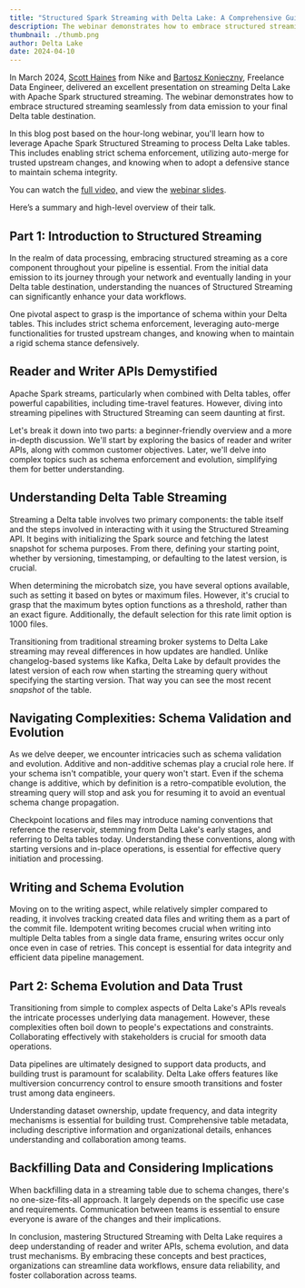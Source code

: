 ```yaml
---
title: "Structured Spark Streaming with Delta Lake: A Comprehensive Guide"
description: The webinar demonstrates how to embrace structured streaming seamlessly from data emission to your final Delta table destination.
thumbnail: ./thumb.png
author: Delta Lake
date: 2024-04-10
---
```


In March 2024, [Scott Haines](https://www.linkedin.com/in/scotthaines/) from Nike and [Bartosz Konieczny](https://www.linkedin.com/in/bartosz-konieczny-waitingforcode/), Freelance Data Engineer, delivered an excellent presentation on streaming Delta Lake with Apache Spark structured streaming. The webinar demonstrates how to embrace structured streaming seamlessly from data emission to your final Delta table destination.

In this blog post based on the hour-long webinar, you'll learn how to leverage Apache Spark Structured Streaming to process Delta Lake tables. This includes enabling strict schema enforcement, utilizing auto-merge for trusted upstream changes, and knowing when to adopt a defensive stance to maintain schema integrity.

You can watch the [full video,](https://www.youtube.com/live/Earw_BTbWxo?si=za3XzsEVpAEFbdyB) and view the [webinar slides](https://docs.google.com/presentation/d/13vTjERq6hZ-TdPnMeCdQGHpns3dT32jilp79cyo9Yic/mobilepresent?slide=id.g35f391192_029).

Here’s a summary and high-level overview of their talk.

## Part 1: Introduction to Structured Streaming

In the realm of data processing, embracing structured streaming as a core component throughout your pipeline is essential. From the initial data emission to its journey through your network and eventually landing in your Delta table destination, understanding the nuances of Structured Streaming can significantly enhance your data workflows.

One pivotal aspect to grasp is the importance of schema within your Delta tables. This includes strict schema enforcement, leveraging auto-merge functionalities for trusted upstream changes, and knowing when to maintain a rigid schema stance defensively.

## Reader and Writer APIs Demystified

Apache Spark streams, particularly when combined with Delta tables, offer powerful capabilities, including time-travel features. However, diving into streaming pipelines with Structured Streaming can seem daunting at first.

Let's break it down into two parts: a beginner-friendly overview and a more in-depth discussion. We'll start by exploring the basics of reader and writer APIs, along with common customer objectives. Later, we'll delve into complex topics such as schema enforcement and evolution, simplifying them for better understanding.

## Understanding Delta Table Streaming

Streaming a Delta table involves two primary components: the table itself and the steps involved in interacting with it using the Structured Streaming API. It begins with initializing the Spark source and fetching the latest snapshot for schema purposes. From there, defining your starting point, whether by versioning, timestamping, or defaulting to the latest version, is crucial.

When determining the microbatch size, you have several options available, such as setting it based on bytes or maximum files. However, it's crucial to grasp that the maximum bytes option functions as a threshold, rather than an exact figure. Additionally, the default selection for this rate limit option is 1000 files.

Transitioning from traditional streaming broker systems to Delta Lake streaming may reveal differences in how updates are handled. Unlike changelog-based systems like Kafka, Delta Lake by default provides the latest version of each row when starting the streaming query without specifying the starting version. That way you can see the most recent _snapshot_ of the table.

## Navigating Complexities: Schema Validation and Evolution

As we delve deeper, we encounter intricacies such as schema validation and evolution. Additive and non-additive schemas play a crucial role here. If your schema isn't compatible, your query won't start. Even if the schema change is additive, which by definition is a retro-compatible evolution, the streaming query will stop and ask you for resuming it to avoid an eventual schema change propagation.

Checkpoint locations and files may introduce naming conventions that reference the reservoir, stemming from Delta Lake's early stages, and referring to Delta tables today. Understanding these conventions, along with starting versions and in-place operations, is essential for effective query initiation and processing.

## Writing and Schema Evolution

Moving on to the writing aspect, while relatively simpler compared to reading, it involves tracking created data files and writing them as a part of the commit file. Idempotent writing becomes crucial when writing into multiple Delta tables from a single data frame, ensuring writes occur only once even in case of retries. This concept is essential for data integrity and efficient data pipeline management.

## Part 2: Schema Evolution and Data Trust

Transitioning from simple to complex aspects of Delta Lake's APIs reveals the intricate processes underlying data management. However, these complexities often boil down to people's expectations and constraints. Collaborating effectively with stakeholders is crucial for smooth data operations.

Data pipelines are ultimately designed to support data products, and building trust is paramount for scalability. Delta Lake offers features like multiversion concurrency control to ensure smooth transitions and foster trust among data engineers.

Understanding dataset ownership, update frequency, and data integrity mechanisms is essential for building trust. Comprehensive table metadata, including descriptive information and organizational details, enhances understanding and collaboration among teams.

## Backfilling Data and Considering Implications

When backfilling data in a streaming table due to schema changes, there's no one-size-fits-all approach. It largely depends on the specific use case and requirements. Communication between teams is essential to ensure everyone is aware of the changes and their implications.

In conclusion, mastering Structured Streaming with Delta Lake requires a deep understanding of reader and writer APIs, schema evolution, and data trust mechanisms. By embracing these concepts and best practices, organizations can streamline data workflows, ensure data reliability, and foster collaboration across teams.

